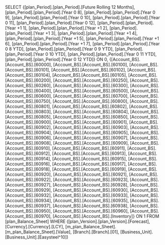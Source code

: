 SELECT {[plan_Period].[plan_Period].[Future Rolling 12 Months], [plan_Period].[plan_Period].[Year 0 8], [plan_Period].[plan_Period].[Year 0 9], [plan_Period].[plan_Period].[Year 0 10], [plan_Period].[plan_Period].[Year 0 11], [plan_Period].[plan_Period].[Year 0 12], [plan_Period].[plan_Period].[Year +1 1], [plan_Period].[plan_Period].[Year +1 2], [plan_Period].[plan_Period].[Year +1 3], [plan_Period].[plan_Period].[Year +1 4], [plan_Period].[plan_Period].[Year +1 5], [plan_Period].[plan_Period].[Year +1 6], [plan_Period].[plan_Period].[Year +1 7], [plan_Period].[plan_Period].[Year 0 8 YTD], [plan_Period].[plan_Period].[Year 0 9 YTD], [plan_Period].[plan_Period].[Year 0 10 YTD], [plan_Period].[plan_Period].[Year 0 11 YTD], [plan_Period].[plan_Period].[Year 0 12 YTD]} ON 0, {[Account_BS].[Account_BS].[60000], [Account_BS].[Account_BS].[60100], [Account_BS].[Account_BS].[60101], [Account_BS].[Account_BS].[60102], [Account_BS].[Account_BS].[60104], [Account_BS].[Account_BS].[60105], [Account_BS].[Account_BS].[60200], [Account_BS].[Account_BS].[60250], [Account_BS].[Account_BS].[60260], [Account_BS].[Account_BS].[60300], [Account_BS].[Account_BS].[60400], [Account_BS].[Account_BS].[60500], [Account_BS].[Account_BS].[60600], [Account_BS].[Account_BS].[60700], [Account_BS].[Account_BS].[60750], [Account_BS].[Account_BS].[60800], [Account_BS].[Account_BS].[60801], [Account_BS].[Account_BS].[60802], [Account_BS].[Account_BS].[60803], [Account_BS].[Account_BS].[60804], [Account_BS].[Account_BS].[60805], [Account_BS].[Account_BS].[60850], [Account_BS].[Account_BS].[60900], [Account_BS].[Account_BS].[60901], [Account_BS].[Account_BS].[60902], [Account_BS].[Account_BS].[60903], [Account_BS].[Account_BS].[60904], [Account_BS].[Account_BS].[60905], [Account_BS].[Account_BS].[60906], [Account_BS].[Account_BS].[60907], [Account_BS].[Account_BS].[60908], [Account_BS].[Account_BS].[60909], [Account_BS].[Account_BS].[60910], [Account_BS].[Account_BS].[60911], [Account_BS].[Account_BS].[60912], [Account_BS].[Account_BS].[60913], [Account_BS].[Account_BS].[60914], [Account_BS].[Account_BS].[60915], [Account_BS].[Account_BS].[60916], [Account_BS].[Account_BS].[60917], [Account_BS].[Account_BS].[60918], [Account_BS].[Account_BS].[60919], [Account_BS].[Account_BS].[60920], [Account_BS].[Account_BS].[60921], [Account_BS].[Account_BS].[60922], [Account_BS].[Account_BS].[60923], [Account_BS].[Account_BS].[60927], [Account_BS].[Account_BS].[60928], [Account_BS].[Account_BS].[60929], [Account_BS].[Account_BS].[60930], [Account_BS].[Account_BS].[60932], [Account_BS].[Account_BS].[60933], [Account_BS].[Account_BS].[60934], [Account_BS].[Account_BS].[60935], [Account_BS].[Account_BS].[60937], [Account_BS].[Account_BS].[60938], [Account_BS].[Account_BS].[60950], [Account_BS].[Account_BS].[60960], [Account_BS].[Account_BS].[60970], [Account_BS].[Account_BS].[Inventory]} ON 1 FROM [plan_Balance_Sheet] WHERE ([plan_Version].[plan_Version].[Forecast], [Currency].[Currency].[LCY], [m_plan_Balance_Sheet].[m_plan_Balance_Sheet].[Value], [Branch].[Branch].[01], [Business_Unit].[Business_Unit].[Easysteel^10])